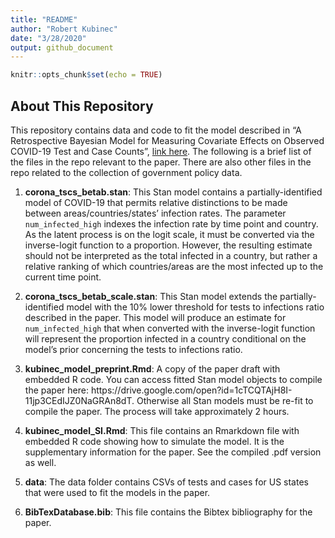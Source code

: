 ```yaml
---
title: "README"
author: "Robert Kubinec"
date: "3/28/2020"
output: github_document
---
```


```r
knitr::opts_chunk$set(echo = TRUE)
```

## About This Repository

This repository contains data and code to fit the model described in "A Retrospective Bayesian Model for Measuring Covariate Effects on Observed COVID-19 Test and Case Counts", [link here](https://osf.io/preprints/socarxiv/jp4wk). The following is a brief list of the files in the repo relevant to the paper. There are also other files in the repo related to the collection of government policy data.

 1. **corona_tscs_betab.stan**: This Stan model contains a partially-identified model of COVID-19 that permits relative distinctions to be made between areas/countries/states' infection rates. The parameter `num_infected_high` indexes the infection rate by time point and country. As the latent process is on the logit scale, it must be converted via the inverse-logit function to a proportion. However, the resulting estimate should not be interpreted as the total infected in a country, but rather a relative ranking of which countries/areas are the most infected up to the current time point.
 
 2. **corona_tscs_betab_scale.stan**: This Stan model extends the partially-identified model with the 10% lower threshold for tests to infections ratio described in the paper. This model will produce an estimate for `num_infected_high` that when converted with the inverse-logit function will represent the proportion infected in a country conditional on the model's prior concerning the tests to infections ratio.
 
 3. **kubinec_model_preprint.Rmd**: A copy of the paper draft with
    embedded R code. You can access fitted Stan model objects to compile the paper here: https://drive.google.com/open?id=1cTCQTAjH8I-11jp3CEdIJZ0NaGRAn8dT. Otherwise all Stan models must be re-fit to compile the paper.
    The process will take approximately 2 hours.
 
 4. **kubinec_model_SI.Rmd**: This file contains an Rmarkdown file with embedded R code showing how to simulate the model. It is the supplementary information for the paper. See the compiled .pdf version as well.
 
 4. **data**: The data folder contains CSVs of tests and cases for US states that were used to fit the models in the paper. 
 
 5. **BibTexDatabase.bib**: This file contains the Bibtex bibliography for the paper.